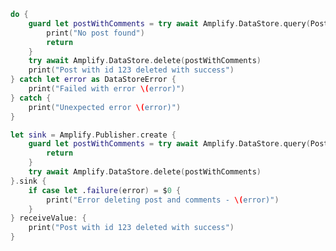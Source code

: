 <BlockSwitcher>

<Block name="Async/Await">

```swift
do {
    guard let postWithComments = try await Amplify.DataStore.query(Post.self, byId: "123") else {
        print("No post found")
        return
    }
    try await Amplify.DataStore.delete(postWithComments)
    print("Post with id 123 deleted with success")
} catch let error as DataStoreError {
    print("Failed with error \(error)")
} catch {
    print("Unexpected error \(error)")
}
```

</Block>

<Block name="Combine">

```swift
let sink = Amplify.Publisher.create {
    guard let postWithComments = try await Amplify.DataStore.query(Post.self, byId: "123") else {
        return
    }
    try await Amplify.DataStore.delete(postWithComments)
}.sink {
    if case let .failure(error) = $0 {
        print("Error deleting post and comments - \(error)")
    }
} receiveValue: {
    print("Post with id 123 deleted with success")
}
```

</Block>

</BlockSwitcher>
